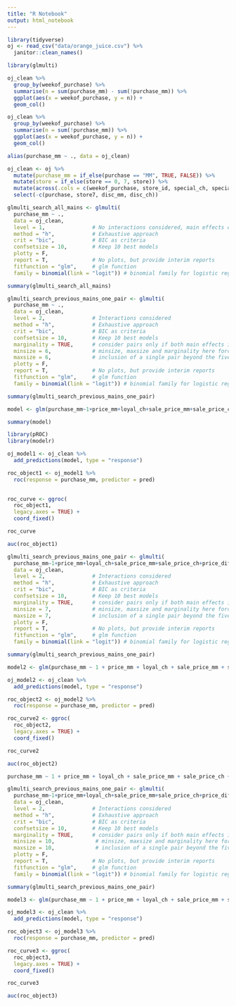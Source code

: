 ```yaml
---
title: "R Notebook"
output: html_notebook
---
```


```r
library(tidyverse)
oj <- read_csv("data/orange_juice.csv") %>% 
  janitor::clean_names()
```


```r
library(glmulti)
```
```r
oj_clean %>% 
  group_by(weekof_purchase) %>% 
  summarise(n = sum(purchase_mm) - sum(!purchase_mm)) %>% 
  ggplot(aes(x = weekof_purchase, y = n)) +
  geom_col()
```
```r
oj_clean %>% 
  group_by(weekof_purchase) %>% 
  summarise(n = sum(!purchase_mm)) %>% 
  ggplot(aes(x = weekof_purchase, y = n)) +
  geom_col()
```

```r
alias(purchase_mm ~ ., data = oj_clean)
```



```r
oj_clean <- oj %>% 
  mutate(purchase_mm = if_else(purchase == "MM", TRUE, FALSE)) %>% 
  mutate(store = if_else(store == 0, 7, store)) %>%
  mutate(across(.cols = c(weekof_purchase, store_id, special_ch, special_mm, store), ~as.factor(.x))) %>% 
  select(-c(purchase, store7, disc_mm, disc_ch))
```



```r
glmulti_search_all_mains <- glmulti(
  purchase_mm ~ ., 
  data = oj_clean,
  level = 1,               # No interactions considered, main effects only
  method = "h",            # Exhaustive approach
  crit = "bic",            # BIC as criteria
  confsetsize = 10,        # Keep 10 best models
  plotty = F, 
  report = T,              # No plots, but provide interim reports
  fitfunction = "glm",     # glm function
  family = binomial(link = "logit")) # binomial family for logistic regression

summary(glmulti_search_all_mains)
```

```r
glmulti_search_previous_mains_one_pair <- glmulti(
  purchase_mm ~ ., 
  data = oj_clean,
  level = 2,               # Interactions considered
  method = "h",            # Exhaustive approach
  crit = "bic",            # BIC as criteria
  confsetsize = 10,        # Keep 10 best models
  marginality = TRUE,      # consider pairs only if both main effects in model
  minsize = 6,             # minsize, maxsize and marginality here force 
  maxsize = 6,             # inclusion of a single pair beyond the five main effects
  plotty = F, 
  report = T,              # No plots, but provide interim reports
  fitfunction = "glm",     # glm function
  family = binomial(link = "logit")) # binomial family for logistic regression

summary(glmulti_search_previous_mains_one_pair)
```

```r
model <- glm(purchase_mm~1+price_mm+loyal_ch+sale_price_mm+sale_price_ch+price_diff+pct_disc_mm, family = binomial, data = oj_clean)

summary(model)

```

```r
library(pROC)
library(modelr)

oj_model1 <- oj_clean %>% 
  add_predictions(model, type = "response")

roc_object1 <- oj_model1 %>% 
  roc(response = purchase_mm, predictor = pred)
  
```
```r
roc_curve <- ggroc(
  roc_object1,
  legacy.axes = TRUE) +
  coord_fixed()

roc_curve

auc(roc_object1)
```

```r
glmulti_search_previous_mains_one_pair <- glmulti(
  purchase_mm~1+price_mm+loyal_ch+sale_price_mm+sale_price_ch+price_diff+pct_disc_mm, 
  data = oj_clean,
  level = 2,               # Interactions considered
  method = "h",            # Exhaustive approach
  crit = "bic",            # BIC as criteria
  confsetsize = 10,        # Keep 10 best models
  marginality = TRUE,      # consider pairs only if both main effects in model
  minsize = 7,             # minsize, maxsize and marginality here force 
  maxsize = 7,             # inclusion of a single pair beyond the five main effects
  plotty = F, 
  report = T,              # No plots, but provide interim reports
  fitfunction = "glm",     # glm function
  family = binomial(link = "logit")) # binomial family for logistic regression

summary(glmulti_search_previous_mains_one_pair)
```

```r
model2 <- glm(purchase_mm ~ 1 + price_mm + loyal_ch + sale_price_mm + sale_price_ch + price_diff + pct_disc_mm + price_diff:loyal_ch, family = binomial, data = oj_clean)
```

```r
oj_model2 <- oj_clean %>% 
  add_predictions(model, type = "response")

roc_object2 <- oj_model2 %>% 
  roc(response = purchase_mm, predictor = pred)
```

```r
roc_curve2 <- ggroc(
  roc_object2,
  legacy.axes = TRUE) +
  coord_fixed()

roc_curve2

auc(roc_object2)
```

```r
purchase_mm ~ 1 + price_mm + loyal_ch + sale_price_mm + sale_price_ch + price_diff + pct_disc_mm + price_diff:loyal_ch
```

```r
glmulti_search_previous_mains_one_pair <- glmulti(
  purchase_mm~1+price_mm+loyal_ch+sale_price_mm+sale_price_ch+price_diff+pct_disc_mm, 
  data = oj_clean,
  level = 2,               # Interactions considered
  method = "h",            # Exhaustive approach
  crit = "bic",            # BIC as criteria
  confsetsize = 10,        # Keep 10 best models
  marginality = TRUE,      # consider pairs only if both main effects in model
  minsize = 10,             # minsize, maxsize and marginality here force 
  maxsize = 10,             # inclusion of a single pair beyond the five main effects
  plotty = F, 
  report = T,              # No plots, but provide interim reports
  fitfunction = "glm",     # glm function
  family = binomial(link = "logit")) # binomial family for logistic regression

summary(glmulti_search_previous_mains_one_pair)
```

```r
model3 <- glm(purchase_mm ~ 1 + price_mm + loyal_ch + sale_price_mm + sale_price_ch + price_diff + pct_disc_mm + loyal_ch:price_mm + sale_price_mm:loyal_ch + sale_price_ch:loyal_ch + price_diff:loyal_ch, family = binomial, data = oj_clean)
```

```r
oj_model3 <- oj_clean %>% 
  add_predictions(model, type = "response")

roc_object3 <- oj_model3 %>% 
  roc(response = purchase_mm, predictor = pred)
```
```r
roc_curve3 <- ggroc(
  roc_object3,
  legacy.axes = TRUE) +
  coord_fixed()

roc_curve3

auc(roc_object3)
```

